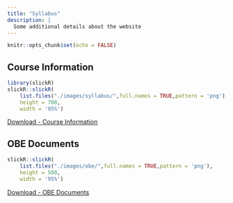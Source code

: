 ```yaml
---
title: "Syllabus"
description: |
  Some additional details about the website
---
```


```r
knitr::opts_chunk$set(echo = FALSE)
```

## Course Information  
```r
library(slickR)
slickR::slickR(
    list.files("./images/syllabus/",full.names = TRUE,pattern = 'png'),
    height = 700,
    width = '95%')
```

<aside>
[Download - Course Information](./files/Syllabus.pdf)
</aside>

## OBE Documents  
```r
slickR::slickR(
    list.files("./images/obe/",full.names = TRUE,pattern = 'png'),
    height = 500,
    width = '95%')
```

<aside>
[Download - OBE Documents](./files/OBE Document.pdf)
</aside>